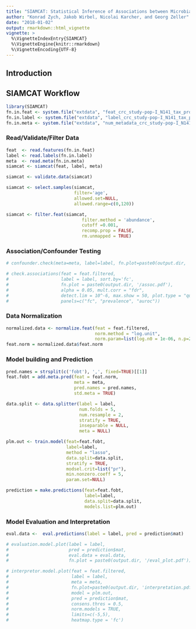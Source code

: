 ```yaml
---
title: "SIAMCAT: Statistical Inference of Associations between Microbial Communities And host phenoTypes"
author: "Konrad Zych, Jakob Wirbel, Nicolai Karcher, and Georg Zeller"
date: "2018-01-02"
output: rmarkdown::html_vignette
vignette: >
  %\VignetteIndexEntry{SIAMCAT}
  %\VignetteEngine{knitr::rmarkdown}
  %\VignetteEncoding{UTF-8}
---
```


## Introduction

## SIAMCAT Workflow

```r
library(SIAMCAT)
fn.in.feat <- system.file("extdata", "feat_crc_study-pop-I_N141_tax_profile_mocat_bn_specI_clusters.tsv", package = "SIAMCAT")
fn.in.label <- system.file("extdata", "label_crc_study-pop-I_N141_tax_profile_mocat_bn_specI_clusters.tsv", package = "SIAMCAT")
fn.in.meta <- system.file("extdata", "num_metadata_crc_study-pop-I_N141_tax_profile_mocat_bn_specI_clusters.tsv", package = "SIAMCAT")
```

### Read/Validate/Filter Data

```r
feat  <- read.features(fn.in.feat)
label <- read.labels(fn.in.label)
meta  <- read.meta(fn.in.meta)
siamcat <- siamcat(feat, label, meta)
```

```r
siamcat <- validate.data(siamcat)
```

```r
siamcat <- select.samples(siamcat, 
                          filter='age', 
                          allowed.set=NULL, 
                          allowed.range=c(0,120))

```

```r
siamcat <- filter.feat(siamcat,  
                             filter.method = 'abundance', 
                             cutoff =0.001, 
                             recomp.prop = FALSE, 
                             rm.unmapped = TRUE)
```

### Association/Confounder Testing

```r
# confounder.check(meta=meta, label=label, fn.plot=paste0(output.dir, 'conf_check.pdf'))
```

```r
# check.associations(feat = feat.filtered,
#                    label = label, sort.by='fc',
#                    fn.plot = paste0(output.dir, '/assoc.pdf'), 
#                    alpha = 0.05, mult.corr = "fdr",
#                    detect.lim = 10^-6, max.show = 50, plot.type = "quantile.box",
#                    panels=c("fc", "prevalence", "auroc"))
```

### Data Normalization

```r
normalized.data <- normalize.feat(feat = feat.filtered, 
                                  norm.method = "log.unit", 
                                  norm.param=list(log.n0 = 1e-06, n.p=2, norm.margin=1))
feat.norm = normalized.data$feat.norm
```

### Model building and Prediction

```r
pred.names = strsplit(c('fobt'), ',', fixed=TRUE)[[1]]
feat.fobt = add.meta.pred(feat = feat.norm, 
                          meta = meta, 
                          pred.names = pred.names, 
                          std.meta = TRUE)
```

```r
data.split <- data.splitter(label = label, 
                            num.folds = 5, 
                            num.resample = 2, 
                            stratify = TRUE, 
                            inseparable = NULL, 
                            meta = NULL)
```

```r
plm.out <- train.model(feat=feat.fobt, 
                       label=label,  
                       method = "lasso",
                       data.split=data.split, 
                       stratify = TRUE,
                       modsel.crit=list("pr"),  
                       min.nonzero.coeff = 5,
                       param.set=NULL)
```

```r
prediction = make.predictions(feat=feat.fobt, 
                              label=label, 
                              data.split=data.split,
                              models.list=plm.out)
```

### Model Evaluation and Interpretation

```r
eval.data <-  eval.predictions(label = label, pred = prediction$mat)

# evaluation.model.plot(label = label, 
#                       pred = prediction$mat, 
#                       eval.data = eval.data, 
#                       fn.plot = paste0(output.dir, '/eval_plot.pdf'))
```

```r
# interpretor.model.plot(feat = feat.filtered, 
#                        label = label, 
#                        meta = meta, 
#                        fn.plot=paste0(output.dir, 'interpretation.pdf'),
#                        model = plm.out,
#                        pred = prediction$mat,
#                        consens.thres = 0.5,
#                        norm.models = TRUE,
#                        limits=c(-5,5),
#                        heatmap.type = 'fc')
```
